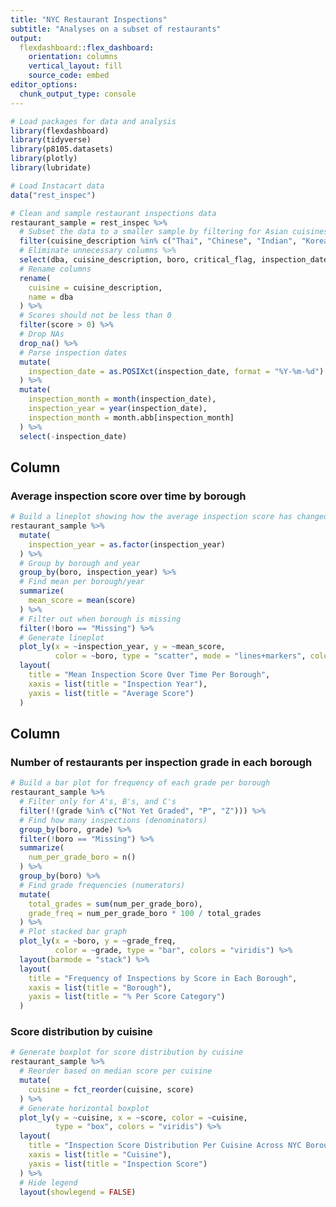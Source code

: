 ```yaml
---
title: "NYC Restaurant Inspections"
subtitle: "Analyses on a subset of restaurants"
output: 
  flexdashboard::flex_dashboard:
    orientation: columns
    vertical_layout: fill
    source_code: embed
editor_options: 
  chunk_output_type: console
---
```


```r
# Load packages for data and analysis
library(flexdashboard)
library(tidyverse)
library(p8105.datasets)
library(plotly)
library(lubridate)

# Load Instacart data
data("rest_inspec")

# Clean and sample restaurant inspections data
restaurant_sample = rest_inspec %>% 
  # Subset the data to a smaller sample by filtering for Asian cuisines
  filter(cuisine_description %in% c("Thai", "Chinese", "Indian", "Korean", "Japanese")) %>% 
  # Eliminate unnecessary columns %>% 
  select(dba, cuisine_description, boro, critical_flag, inspection_date, score, grade, street) %>% 
  # Rename columns
  rename(
    cuisine = cuisine_description,
    name = dba
  ) %>% 
  # Scores should not be less than 0
  filter(score > 0) %>% 
  # Drop NAs
  drop_na() %>% 
  # Parse inspection dates
  mutate(
    inspection_date = as.POSIXct(inspection_date, format = "%Y-%m-%d")
  ) %>% 
  mutate(
    inspection_month = month(inspection_date),
    inspection_year = year(inspection_date),
    inspection_month = month.abb[inspection_month]
  ) %>% 
  select(-inspection_date)

```

Column {data-width=650}
-----------------------------------------------------------------------

### Average inspection score over time by borough

```r
# Build a lineplot showing how the average inspection score has changed over time split by borough
restaurant_sample %>% 
  mutate(
    inspection_year = as.factor(inspection_year)
  ) %>% 
  # Group by borough and year
  group_by(boro, inspection_year) %>% 
  # Find mean per borough/year
  summarize(
    mean_score = mean(score)
  ) %>% 
  # Filter out when borough is missing
  filter(!boro == "Missing") %>% 
  # Generate lineplot
  plot_ly(x = ~inspection_year, y = ~mean_score,
          color = ~boro, type = "scatter", mode = "lines+markers", colors = "viridis") %>% 
  layout(
    title = "Mean Inspection Score Over Time Per Borough",
    xaxis = list(title = "Inspection Year"),
    yaxis = list(title = "Average Score")
  )
```

Column {data-width=350}
-----------------------------------------------------------------------

### Number of restaurants per inspection grade in each borough

```r
# Build a bar plot for frequency of each grade per borough
restaurant_sample %>% 
  # Filter only for A's, B's, and C's
  filter(!(grade %in% c("Not Yet Graded", "P", "Z"))) %>% 
  # Find how many inspections (denominators)
  group_by(boro, grade) %>% 
  filter(!boro == "Missing") %>% 
  summarize(
    num_per_grade_boro = n()
  ) %>% 
  group_by(boro) %>% 
  # Find grade frequencies (numerators)
  mutate(
    total_grades = sum(num_per_grade_boro),
    grade_freq = num_per_grade_boro * 100 / total_grades
  ) %>% 
  # Plot stacked bar graph
  plot_ly(x = ~boro, y = ~grade_freq, 
          color = ~grade, type = "bar", colors = "viridis") %>% 
  layout(barmode = "stack") %>% 
  layout(
    title = "Frequency of Inspections by Score in Each Borough",
    xaxis = list(title = "Borough"),
    yaxis = list(title = "% Per Score Category")
  )
```

### Score distribution by cuisine

```r
# Generate boxplot for score distribution by cuisine
restaurant_sample %>% 
  # Reorder based on median score per cuisine
  mutate(
    cuisine = fct_reorder(cuisine, score)
  ) %>% 
  # Generate horizontal boxplot
  plot_ly(y = ~cuisine, x = ~score, color = ~cuisine,
          type = "box", colors = "viridis") %>% 
  layout(
    title = "Inspection Score Distribution Per Cuisine Across NYC Boroughs",
    xaxis = list(title = "Cuisine"),
    yaxis = list(title = "Inspection Score")
  ) %>% 
  # Hide legend
  layout(showlegend = FALSE)
```

